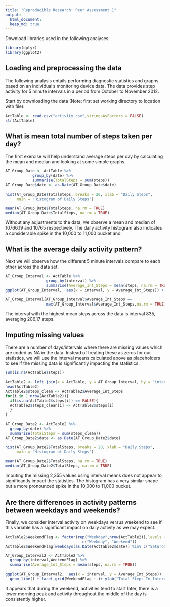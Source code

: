 ```yaml
---
title: "Reproducible Research: Peer Assessment 1"
output: 
  html_document:
  keep_md: true
---
```


Download libraries used in the following analyses:

```r
library(dplyr)
library(ggplot2)
```
  
## Loading and preprocessing the data

The following analysis entails performing diagnostic statistics and graphs based on an individual's monitoring device data. The data provides step activity for 5 minute intervals in a period from October to November 2012.

Start by downloading the data (Note: first set working directory to location with file):

```r
ActTable <- read.csv("activity.csv",stringsAsFactors = FALSE)
str(ActTable)
```

## What is mean total number of steps taken per day?

The first exercise will help understand average steps per day by calculating the mean and median and looking at some simple graphs. 
  
```r
AT_Group_Date <- ActTable %>% 
            group_by(date) %>% 
            summarise(TotalSteps = sum(steps))
AT_Group_Date$date <- as.Date(AT_Group_Date$date)

hist(AT_Group_Date$TotalSteps, breaks = 20, xlab = "Daily Steps", 
     main = "Histogram of Daily Steps")

mean(AT_Group_Date$TotalSteps, na.rm = TRUE)
median(AT_Group_Date$TotalSteps, na.rm = TRUE)
``` 

Without any adjustments to the data, we observe a mean and median of 10766.19 and 10765 respectively. The daily activity histogram also indicates a considerable spike in the 10,000 to 11,000 bucket and 

  
## What is the average daily activity pattern?

Next we will observe how the different 5 minute intervals compare to each other across the data set. 

```r
AT_Group_Interval <- ActTable %>% 
                  group_by(interval) %>% 
                  summarise(Average_Int_Steps = mean(steps, na.rm = TRUE))
ggplot(AT_Group_Interval,  aes(x = interval, y = Average_Int_Steps)) + geom_line() + ylab("Total Steps In Interval") + xlab("5 Minute Interval")

AT_Group_Interval[AT_Group_Interval$Average_Int_Steps == 
                  max(AT_Group_Interval$Average_Int_Steps,na.rm = TRUE),]
```

The interval with the highest mean steps across the data is interval 835, averaging 206.17 steps. 

## Imputing missing values

There are a number of days/intervals where there are missing values which are coded as NA in the data. Instead of treating these as zeros for our statistics, we will use the interval means calculated above as placeholders to see if the missing data is significantly impacting the statistics.

```r
sum(is.na(ActTable$steps))

ActTable2 <- left_join(x = ActTable, y = AT_Group_Interval, by = "interval")
head(ActTable2)
ActTable2$steps_clean <- ActTable2$Average_Int_Steps
for(i in 1:nrow(ActTable2)){
  if(is.na(ActTable2$steps[i]) == FALSE){
  ActTable2$steps_clean[i] <- ActTable2$steps[i]
  }
}

AT_Group_Date2 <- ActTable2 %>% 
  group_by(date) %>% 
  summarise(TotalSteps = sum(steps_clean))
AT_Group_Date2$date <- as.Date(AT_Group_Date2$date)

hist(AT_Group_Date2$TotalSteps, breaks = 20, xlab = "Daily Steps", 
     main = "Histogram of Daily Steps")

mean(AT_Group_Date2$TotalSteps, na.rm = TRUE)
median(AT_Group_Date2$TotalSteps, na.rm = TRUE)
```

Imputing the missing 2,355 values using interval means does not appear to significantly impact the statistics. The histogram has a very similar shape but a more pronounced spike in the 10,000 to 11,000 bucket.


## Are there differences in activity patterns between weekdays and weekends?

Finally, we consider interval activity on weekdays versus weekend to see if this variable has a significant impact on daily activity as we may expect.

```r
ActTable2$WeekendFlag <- factor(rep("Weekday",nrow(ActTable2)),levels = 
                                  c("Weekday", "Weekend"))
ActTable2$WeekendFlag[weekdays(as.Date(ActTable2$date)) %in% c("Saturday", "Sunday")] <- "Weekend"

AT_Group_Interval2 <- ActTable2 %>% 
  group_by(interval,WeekendFlag) %>% 
  summarise(Average_Int_Steps = mean(steps, na.rm = TRUE))

ggplot(AT_Group_Interval2,  aes(x = interval, y = Average_Int_Steps)) + 
  geom_line() + facet_grid(WeekendFlag ~.)+ ylab("Total Steps In Interval") + xlab("5 Minute Interval")
```

It appears that during the weekend, activities tend to start later, there is a lower morning peak and activity throughout the middle of the day is consistently higher.
